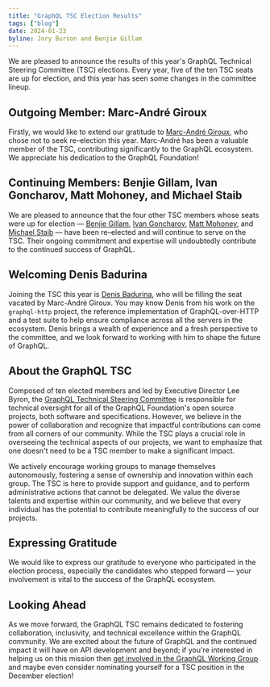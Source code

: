 ```yaml
---
title: "GraphQL TSC Election Results"
tags: ["blog"]
date: 2024-01-23
byline: Jory Burson and Benjie Gillam
---
```


We are pleased to announce the results of this year's GraphQL Technical Steering
Committee (TSC) elections. Every year, five of the ten TSC seats are up for
election, and this year has seen some changes in the committee lineup.

## Outgoing Member: Marc-André Giroux

Firstly, we would like to extend our gratitude to
[Marc-André Giroux](https://github.com/xuorig), who chose not to seek
re–election this year. Marc-André has been a valuable member of the TSC,
contributing significantly to the GraphQL ecosystem. We appreciate his
dedication to the GraphQL Foundation!

## Continuing Members: Benjie Gillam, Ivan Goncharov, Matt Mohoney, and Michael Staib

We are pleased to announce that the four other TSC members whose seats were up
for election — [Benjie Gillam](https://github.com/benjie),
[Ivan Goncharov](https://github.com/IvanGoncharov),
[Matt Mohoney](https://github.com/mjmahone), and
[Michael Staib](https://github.com/michaelstaib) — have been re–elected and will
continue to serve on the TSC. Their ongoing commitment and expertise will
undoubtedly contribute to the continued success of GraphQL.

## Welcoming Denis Badurina

Joining the TSC this year is [Denis Badurina](https://github.com/enisdenjo), who
will be filling the seat vacated by Marc-André Giroux. You may know Denis from
his work on the `graphql-http` project, the reference implementation of
GraphQL-over-HTTP and a test suite to help ensure compliance across all the
servers in the ecosystem. Denis brings a wealth of experience and a fresh
perspective to the committee, and we look forward to working with him to shape
the future of GraphQL.

## About the GraphQL TSC

Composed of ten elected members and led by Executive Director Lee Byron, the
[GraphQL Technical Steering Committee](https://github.com/graphql/graphql-wg/blob/main/GraphQL-TSC.md)
is responsible for technical oversight for all of the GraphQL Foundation's open
source projects, both software and specifications. However, we believe in the
power of collaboration and recognize that impactful contributions can come from
all corners of our community. While the TSC plays a crucial role in overseeing
the technical aspects of our projects, we want to emphasize that one doesn't
need to be a TSC member to make a significant impact.

We actively encourage working groups to manage themselves autonomously,
fostering a sense of ownership and innovation within each group. The TSC is here
to provide support and guidance, and to perform administrative actions that
cannot be delegated. We value the diverse talents and expertise within our
community, and we believe that every individual has the potential to contribute
meaningfully to the success of our projects.

## Expressing Gratitude

We would like to express our gratitude to everyone who participated in the
election process, especially the candidates who stepped forward — your
involvement is vital to the success of the GraphQL ecosystem.

## Looking Ahead

As we move forward, the GraphQL TSC remains dedicated to fostering
collaboration, inclusivity, and technical excellence within the GraphQL
community. We are excited about the future of GraphQL and the continued impact
it will have on API development and beyond; if you're interested in helping us
on this mission then
[get involved in the GraphQL Working Group](https://github.com/graphql/graphql-wg/blob/main/JoiningAMeeting.md)
and maybe even consider nominating yourself for a TSC position in the December
election!
